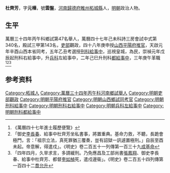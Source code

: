 {{明清人物信息框
| 姓名 =杜齊芳
| 圖片名稱=  
| 圖片大小 = 220px
| 圖片說明 =  
| 最高職務 =刑科都給事中
| 國家 = 大明
| 爵位 =
| 籍貫 = [[河南|河南]][[歸德府|歸德府]][[睢州|睢州]][[柘城縣|柘城縣]]
| 字號 =  
| 諡號 = 
| 出生日期 = 萬曆十八年庚寅十一月初四日〔1590年11月30日〕
| 出生地點 =
| 逝世日期 =  
| 逝世地點 = 
| 墓葬 =  
| 配偶 =  
| 親屬 = 曾祖杜裕、祖杜江、父杜銀
| 出身 = 
* 萬曆四十三年乙卯科舉人
* 萬曆四十七年己未科進士
| 經歷 = 
| 著作 =  
*《飛蓬集》
*
*
}}
'''杜齊芳'''{{BD|1590年|11月30日|1646年||}}，字'''元樺'''，號'''雲盤'''，[[河南|河南]][[歸德府|歸德府]][[睢州|睢州]][[柘城縣|柘城縣]]人，[[明朝|明朝]]政治人物。

== 生平 ==
萬曆三十四年丙午科鄉試第47名舉人，萬曆四十七年己未科詩三房會試中式第340名，殿試三甲第143名，[[吏部|吏部]]觀政，四十八年庚申授[[山西|山西]][[平陽府|平陽府]][[推官|推官]]，天啟元年辛酉山西本省同考，五年乙丑考選授[[刑科|刑科]][[給事中|給事中]]，巡視皇城，為民，崇禎元年戊辰起刑科右給事中，升[[兵科|兵科]]左給事中，二年己巳升刑科[[都給事中|都給事中]]，三年庚午革職<ref>《萬曆四十七年進士履歷便覽》</ref><ref>「御史[[李長春|李長春]]、給事中杜齊芳坐私書事，將置重典。基命力救，不聽，長跪會極門，言：「祖宗立法，真死罪猶三覆奏，豈有詔獄一訊遽置極刑。」自辰至酉未起。帝意解，得遣戍」。《明史》卷二百五十一列傳第一百三十九[[成基命|成基命]]</ref><ref>「四年四月，久旱求言，多請緩刑。乃免應昌及工部尚書[[張鳳翔|張鳳翔]]、御史李長春、給事中杜齊芳、都督[[李如楨|李如楨]]死，遣戍邊衞」。《明史》卷二百五十四列傳第一百四十二[[喬允升|喬允升]]</ref>

== 参考资料 ==
{{reflist}}

{{start box}}
{{s-off}}
{{s-before|[[宋治寧|宋治寧]]}}
{{s-title|明朝平陽府推官|1620年－1625年}}
{{s-after|[[白楹|白楹]]}}
{{end box}}

{{萬曆四十七年己未科殿試金榜}}

{{Authority control}}

{{DEFAULTSORT:}}
[[Category:柘城人|Category:柘城人]]
[[Category:萬曆三十四年丙午科河南鄉試舉人|Category:萬曆三十四年丙午科河南鄉試舉人]]
[[Category:明朝吏部觀政|Category:明朝吏部觀政]]
[[Category:明朝平陽府推官|Category:明朝平陽府推官]]
[[Category:明朝山西鄉試同考官|Category:明朝山西鄉試同考官]]
[[Category:明朝刑科給事中|Category:明朝刑科給事中]]
[[Category:明朝刑科右給事中|Category:明朝刑科右給事中]]
[[Category:明朝兵科左給事中|Category:明朝兵科左給事中]]
[[Category:明朝刑科都給事中|Category:明朝刑科都給事中]]